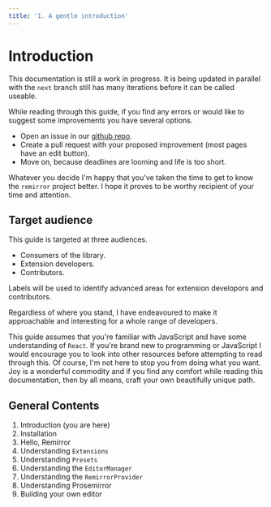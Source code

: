 ```yaml
---
title: '1. A gentle introduction'
---
```


# Introduction

This documentation is still a work in progress. It is being updated in parallel with the `next`
branch still has many iterations before it can be called useable.

While reading through this guide, if you find any errors or would like to suggest some improvements
you have several options.

- Open an issue in our [github repo](https://github.com/issues).
- Create a pull request with your proposed improvement (most pages have an edit button).
- Move on, because deadlines are looming and life is too short.

Whatever you decide I'm happy that you've taken the time to get to know the `remirror` project
better. I hope it proves to be worthy recipient of your time and attention.

## Target audience

This guide is targeted at three audiences.

- Consumers of the library.
- Extension developers.
- Contributors.

Labels will be used to identify advanced areas for extension developors and contributors.

Regardless of where you stand, I have endeavoured to make it approachable and interesting for a
whole range of developers.

This guide assumes that you're familiar with JavaScript and have some understanding of `React`. If
you're brand new to programming or JavaScript I would encourage you to look into other resources
before attempting to read through this. Of course, I'm not here to stop you from doing what you
want. Joy is a wonderful commodity and if you find any comfort while reading this documentation,
then by all means, craft your own beautifully unique path.

## General Contents

1. Introduction (you are here)
2. Installation
3. Hello, Remirror
4. Understanding `Extensions`
5. Understanding `Presets`
6. Understanding the `EditorManager`
7. Understanding the `RemirrorProvider`
8. Understanding Prosemirror
9. Building your own editor
